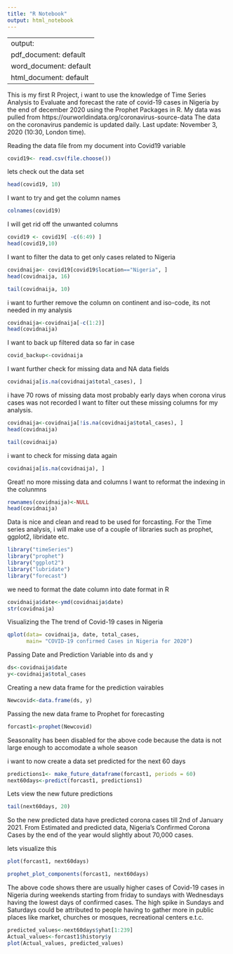 ```yaml
---
title: "R Notebook"
output: html_notebook
---
```


---
output:
  pdf_document: default
  word_document: default
  html_document: default
---
This is my first R Project, i want to use the knowledge of Time Series Analysis to Evaluate
and forecast the rate of covid-19 cases in Nigeria by the end of december 2020 using the
Prophet Packages in R. 
My data was pulled from https://ourworldindata.org/coronavirus-source-data
The data on the coronavirus pandemic is updated daily. Last update: November 3, 2020 (10:30, London time).

Reading the data file from my document into Covid19 variable
```r
covid19<- read.csv(file.choose())
```
lets check out the data set
```r
head(covid19, 10)
```

I want to try and get the column names
```r
colnames(covid19)
```
I will get rid off the unwanted columns
```r
covid19 <- covid19[ -c(6:49) ]
head(covid19,10)
```
I want to filter the data to get only cases related to Nigeria
```r
covidnaija<- covid19[covid19$location=="Nigeria", ]
head(covidnaija, 16)
```
```r
tail(covidnaija, 10)
```

i want to further remove the column on continent and iso-code, its not needed in my analysis
```r
covidnaija<-covidnaija[-c(1:2)]
head(covidnaija)
```
I want to back up filtered data so far in case
```r
covid_backup<-covidnaija
```
I want further check for missing data and NA data fields
```r
covidnaija[is.na(covidnaija$total_cases), ]
```
i have 70 rows of missing data most probably early days when corona virus cases was not recorded
I want to filter out these missing columns for my analysis.
```r
covidnaija<-covidnaija[!is.na(covidnaija$total_cases), ]
head(covidnaija)

```
```r
tail(covidnaija)
```
i want to check for missing data again
```r
covidnaija[is.na(covidnaija), ]
```
Great! no more missing data and columns
I want to reformat the indexing in the colunmns
```r
rownames(covidnaija)<-NULL
head(covidnaija)
```
Data is nice and clean and read to be used for forcasting.
For the Time series analysis, i will make use of a couple of libraries such as prophet, ggplot2, libridate etc.

```r
library("timeSeries")
library("prophet")
library("ggplot2")
library("lubridate")
library("forecast")
```
we need to format the date column into date format in R
```r
covidnaija$date<-ymd(covidnaija$date)
str(covidnaija)
```
Visualizing the The trend of Covid-19 cases in Nigeria
```r
qplot(data= covidnaija, date, total_cases,
      main= "COVID-19 confirmed Cases in Nigeria for 2020")
```

Passing Date and Prediction Variable into ds and y
```r
ds<-covidnaija$date
y<-covidnaija$total_cases
```

Creating a new data frame for the prediction vairables
```r
Newcovid<-data.frame(ds, y)
```

Passing the new data frame to Prophet for forecasting
```r
forcast1<-prophet(Newcovid)
```
Seasonality has been disabled for the above code because the data is not large enough to accomodate a whole season

i want to now create a data set predicted for the next 60 days
```r
predictions1<- make_future_dataframe(forcast1, periods = 60)
next60days<-predict(forcast1, predictions1)
```

Lets view the new future predictions 
```r
tail(next60days, 20)
```
So the new predicted data have predicted corona cases till 2nd of January 2021.
From Estimated and predicted data, Nigeria's Confirmed Corona Cases by the end of the year would slightly about 70,000 cases.

lets visualize this
```r
plot(forcast1, next60days)

```


```r
prophet_plot_components(forcast1, next60days)
```
The above code shows there are usually higher cases of Covid-19 cases in Nigeria during weekends starting from friday to sundays with Wednesdays having the lowest days of confirmed cases.
The high spike in Sundays and Saturdays could be attributed to people having to gather more in public places like market, churches or mosques, recreational centers e.t.c.

```r
predicted_values<-next60days$yhat[1:239]
Actual_values<-forcast1$history$y
plot(Actual_values, predicted_values)
```



